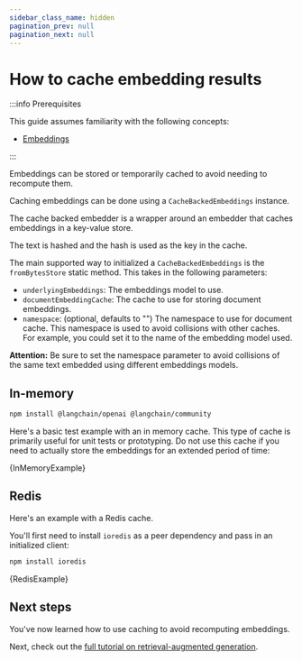 ```yaml
---
sidebar_class_name: hidden
pagination_prev: null
pagination_next: null
---
```



# How to cache embedding results

:::info Prerequisites

This guide assumes familiarity with the following concepts:

- [Embeddings](/docs/concepts/#embedding-models)

:::

Embeddings can be stored or temporarily cached to avoid needing to recompute them.

Caching embeddings can be done using a `CacheBackedEmbeddings` instance.

The cache backed embedder is a wrapper around an embedder that caches embeddings in a key-value store.

The text is hashed and the hash is used as the key in the cache.

The main supported way to initialized a `CacheBackedEmbeddings` is the `fromBytesStore` static method. This takes in the following parameters:

- `underlyingEmbeddings`: The embeddings model to use.
- `documentEmbeddingCache`: The cache to use for storing document embeddings.
- `namespace`: (optional, defaults to "") The namespace to use for document cache. This namespace is used to avoid collisions with other caches. For example, you could set it to the name of the embedding model used.

**Attention:** Be sure to set the namespace parameter to avoid collisions of the same text embedded using different embeddings models.

## In-memory


<IntegrationInstallTooltip></IntegrationInstallTooltip>

```bash npm2yarn
npm install @langchain/openai @langchain/community
```

Here's a basic test example with an in memory cache. This type of cache is primarily useful for unit tests or prototyping.
Do not use this cache if you need to actually store the embeddings for an extended period of time:

<CodeBlock language="typescript">{InMemoryExample}</CodeBlock>

## Redis

Here's an example with a Redis cache.

You'll first need to install `ioredis` as a peer dependency and pass in an initialized client:

```bash npm2yarn
npm install ioredis
```

<CodeBlock language="typescript">{RedisExample}</CodeBlock>

## Next steps

You've now learned how to use caching to avoid recomputing embeddings.

Next, check out the [full tutorial on retrieval-augmented generation](/docs/tutorials/rag).

